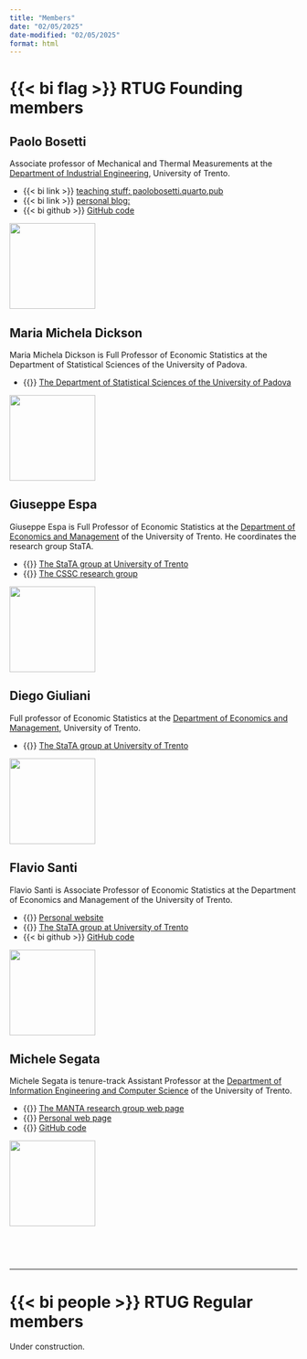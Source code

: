 ```yaml
---
title: "Members"
date: "02/05/2025"
date-modified: "02/05/2025"
format: html
---
```


# {{< bi flag >}} RTUG Founding members

## Paolo Bosetti
::: {layout="[80,20]"}
:::{#first-column}
Associate professor of Mechanical and Thermal Measurements at the [Department of Industrial Engineering](https://unitn.it/dii){target=_blank}, University of Trento. 

:::{.links-list}
* {{< bi link >}} [teaching stuff: paolobosetti.quarto.pub](https://paolobosetti.quarto.pub){target=_blank}
* {{< bi link >}} [personal blog:](https://paolobosetti.quarto.pub/blog){target=_blank}
* {{< bi github >}} [GitHub code](https://github.com/pbosetti){target=_blank}
:::
:::

::: {#second-column}
![](images/PBBW.jpg){width=150 class=rounded-corners}
:::
:::

## Maria Michela Dickson
::: {layout="[80,20]"}
:::{#first-column}
Maria Michela Dickson is Full Professor of Economic Statistics at the Department of Statistical Sciences of the University of Padova.

:::{.links-list}
* {{<bi link>}} [The Department of Statistical Sciences of the University of Padova](https://www.stat.unipd.it){target="_blank"}
:::
:::

:::{#second-column}
![](images/Dickson.jpg){width=150 class=rounded-corners}
:::
:::

## Giuseppe Espa
::: {layout="[80,20]"}
:::{#first-column}
Giuseppe Espa is Full Professor of Economic Statistics at the [Department of Economics and Management](https://www.economia.unitn.it){target="_blank"} of the University of Trento. He coordinates the research group StaTA.

:::{.links-list}
* {{<bi link>}} [The StaTA group at University of Trento](http://statagroup.economia.unitn.it/){target="_blank"} 
* {{<bi link>}} [The CSSC research group](https://cssc.unitn.it/){target="_blank"}
:::
:::

:::{#second-column}
![](images/Espa.jpg){width=150 class=rounded-corners}
:::
:::

## Diego Giuliani
::: {layout="[80,20]"}
:::{#first-colum
Full professor of Economic Statistics at the [Department of Economics and Management](https://www.economia.unitn.it){target="_blank"}, University of Trento.

:::{.links-list}
* {{<bi link>}} [The StaTA group at University of Trento](http://statagroup.economia.unitn.it/){target="_blank"} 
:::
:::

:::{#second-column}
![](images/Foto_Giuliani_Diego.jpg){width=150 class=rounded-corners}
:::
:::



## Flavio Santi
::: {layout="[80,20]"}
:::{#first-column}
Flavio Santi is Associate Professor of Economic Statistics at the Department of Economics and Management of the University of Trento.

:::{.links-list}
* {{<bi link>}} [Personal website](https://www.flaviosanti.it){target="_blank"}
* {{<bi link>}} [The StaTA group at University of Trento](http://statagroup.economia.unitn.it/){target="_blank"}
* {{< bi github >}} [GitHub code](https://github.com/f-santi){target=_blank}
:::
:::

:::{#second-column}
![](images/Santi.jpg){width=150 class=rounded-corners}
:::
:::

## Michele Segata

::: {layout="[80,20]"}
:::{#first-colum
Michele Segata is tenure-track Assistant Professor at the [Department of 
Information Engineering and Computer Science](https://www.disi.unitn.it){target="_blank} of the University of Trento.

:::{.links-list}
* {{<bi link>}} [The MANTA research group web page](https://manta.disi.unitn.it){target="_blank"}
* {{<bi link>}} [Personal web page](https://disi.unitn.it/~msegata){target="_blank"}
* {{<bi github>}} [GitHub code](https://github.com/michele-segata){target="_blank"}
:::
:::

:::{#second-column}
![](https://disi.unitn.it/~msegata/assets/images/michele.jpg){width=150 class=rounded-corners}
:::
:::


:::{style="margin-top: 75px;"}
---
:::

# {{< bi people >}} RTUG Regular members
:::{.callout-warning}
Under construction.
:::
